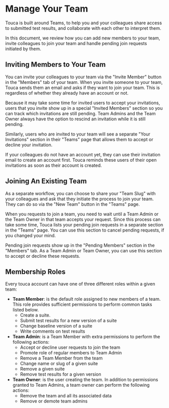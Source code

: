 
# Manage Your Team

Touca is built around Teams, to help you and your colleagues share access to
submitted test results, and collaborate with each other to interpret them.

In this document, we review how you can add new members to your team, invite
colleagues to join your team and handle pending join requests initiated by them.

<ToucaImage
  src="touca-team-members-page.png"
  alt="Team Members page"
  caption="You can manage your team members from the Members tab"
/>

## Inviting Members to Your Team

You can invite your colleagues to your team via the "Invite Member" button in
the "Members" tab of your team. When you invite someone to your team, Touca
sends them an email and asks if they want to join your team. This is regardless
of whether they already have an account or not.

<ToucaImage
  src="touca-team-invitation-form.png"
  caption="Once you invite new members to your team, they will get notified via an email."
/>

Because it may take some time for invited users to accept your invitations,
users that you invite show up in a special "Invited Members" section so you can
track which invitations are still pending. Team Admins and the Team Owner always
have the option to rescind an invitation while it is still pending.

<ToucaImage
  src="touca-team-pending-invitations.png"
  caption="Invited members to your team show up in a separate section in the Members tab."
/>

Similarly, users who are invited to your team will see a separate "Your
Invitations" section in their "Teams" page that allows them to accept or decline
your invitation.

If your colleagues do not have an account yet, they can use their invitation
email to create an account first. Touca reminds these users of their open
invitations as soon as their account is created.

<ToucaImage
  src="touca-team-my-invitations.png"
  caption="You can respond to your team invitations from the Teams Page."
/>

## Joining An Existing Team

As a separate workflow, you can choose to share your "Team Slug" with your
colleagues and ask that they initiate the process to join your team. They can do
so via the "New Team" button in the "Teams" page.

<ToucaImage
  src="touca-team-request-form.png"
  caption="Click on New Team button and select Join an Existing Team to get to this form."
/>

When you requests to join a team, you need to wait until a Team Admin or the
Team Owner in that team accepts your request. Since this process can take some
time, Touca lists your pending join requests in a separate section in the
"Teams" page. You can use this section to cancel pending requests, if you
changed your mind.

<ToucaImage
  src="touca-team-my-requests.png"
  caption="You can always cancel your pending Join requests if you changed your mind."
/>

Pending join requests show up in the "Pending Members" section in the "Members"
tab. As a Team Admin or Team Owner, you can use this section to accept or
decline these requests.

<ToucaImage
  src="touca-team-pending-requests.png"
  caption="Pending Join requests are listed in the Pending Members section of the Members tab."
/>

## Membership Roles

Every touca account can have one of three different roles within a given team:

- **Team Member**: is the default role assigned to new members of a team. This
  role provides sufficient permissions to perform common tasks listed below.
  - Create a suite.
  - Submit test results for a new version of a suite
  - Change baseline version of a suite
  - Write comments on test results
- **Team Admin**: is a Team Member with extra permissions to perform the
  following actions:
  - Accept or decline user requests to join the team
  - Promote role of regular members to Team Admin
  - Remove a Team Member from the team
  - Change name or slug of a given suite
  - Remove a given suite
  - Remove test results for a given version
- **Team Owner**: is the user creating the team. In addition to permissions
  granted to Team Admins, a team owner can perform the following actions:
  - Remove the team and all its associated data
  - Remove or demote team admins
